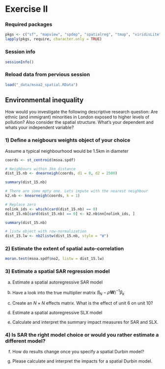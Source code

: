 \newcommand{\Exp}{\mathrm{E}}
\newcommand\given[1][]{\:#1\vert\:}
\newcommand{\Cov}{\mathrm{Cov}}
\newcommand{\Var}{\mathrm{Var}}
\newcommand{\rank}{\mathrm{rank}}
\newcommand{\bm}[1]{\boldsymbol{\mathbf{#1}}}

# Exercise II

### Required packages {.unnumbered}

```r
pkgs <- c("sf", "mapview", "spdep", "spatialreg", "tmap", "viridisLite") # note: load spdep first, then spatialreg
lapply(pkgs, require, character.only = TRUE)

```

### Session info {.unnumbered}

```r
sessionInfo()

```

### Reload data from pervious session {.unnumbered}

```r
load("_data/msoa2_spatial.RData")
```


## Environmental inequality

How would you investigate the following descriptive research question: Are ethnic (and immigrant) minorities in London exposed to higher levels of pollution? Also consider the spatial structure. What's your dependent and whats your independent variable?

### 1) Define a neigbours weights object of your choice {.unnumbered}

Assume a typical neighbourhood would be 1.5km in diameter

```r
coords <- st_centroid(msoa.spdf)

# Neighbours within 3km distance
dist_15.nb <- dnearneigh(coords, d1 = 0, d2 = 2500)

summary(dist_15.nb)

# There are some mpty one. Lets impute with the nearest neighbour
k2.nb <- knearneigh(coords, k = 1)

# Replace zero
nolink_ids <- which(card(dist_15.nb) == 0)
dist_15.nb[card(dist_15.nb) == 0] <- k2.nb$nn[nolink_ids, ]

summary(dist_15.nb)

# listw object with row-normalization
dist_15.lw <- nb2listw(dist_15.nb, style = "W")

```


### 2) Estimate the extent of spatial auto-correlation {.unnumbered}

```r
moran.test(msoa.spdf$no2, listw = dist_15.lw)
```


### 3) Estimate a spatial SAR regression model {.unnumbered}

a) Estimate a spatial autoregressive SAR model


b) Have a look into the true multiplier matrix $({\bm I_N}-\rho {\bm W})^{-1}\beta_k$


c) Create an $N \times N$ effects matrix. What is the effect of unit 6 on unit 10?


d) Estimate a spatial autoregressive SLX model


e) Calculate and interpret the summary impact measures for SAR and SLX.



### 4) Is SAR the right model choice or would you rather estimate a different model? {.unnumbered}

f) How do results change once you specify a spatial Durbin model?

g) Please calculate and interpret the impacts for a spatial Durbin model.


